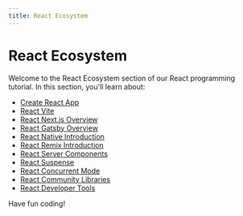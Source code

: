```yaml
---
title: React Ecosystem
---
```


# React Ecosystem

Welcome to the React Ecosystem section of our React programming tutorial. In this section, you'll learn about:

- [Create React App](./0-react-create-react-app.mdx)
- [React Vite](./1-react-vite.mdx)
- [React Next.js Overview](./2-react-nextjs-overview.mdx)
- [React Gatsby Overview](./3-react-gatsby-overview.mdx)
- [React Native Introduction](./4-react-native-introduction.mdx)
- [React Remix Introduction](./5-react-remix-introduction.mdx)
- [React Server Components](./6-react-server-components.mdx)
- [React Suspense](./7-react-suspense.mdx)
- [React Concurrent Mode](./8-react-concurrent-mode.mdx)
- [React Community Libraries](./9-react-community-libraries.mdx)
- [React Developer Tools](./10-react-developer-tools.mdx)

Have fun coding!